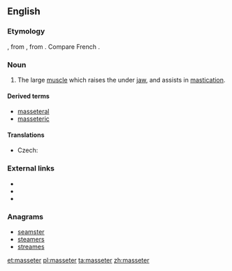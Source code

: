 ==English==

===Etymology===
{{etyl|NL.|en}}, from {{etyl|grc|en}} {{term|μασητήρ||a chewer, a muscle of the lower jaw used in chewing|tr=masētēr|lang=grc}}, from {{term|μασᾶσθαι||to chew|tr=masasthai|lang=grc}}. Compare French {{term|lang=fr|masséter}}.

===Noun===
{{en-noun}}

# {{context|anatomy|lang=en}} The large [[muscle]] which raises the under [[jaw]], and assists in [[mastication]].

====Derived terms====
* [[masseteral]]
* [[masseteric]]

====Translations====
{{trans-top|the large muscle which raises the under jaw, and assists in mastication}}
* Czech: {{t|cs|žvýkací sval|m}}
{{trans-mid}}
{{trans-bottom}}

===External links===
* {{R:Webster 1913}}
* {{R:Century 1911}}
* {{R:OneLook}}

===Anagrams===
* [[seamster#English|seamster]]
* [[steamers#English|steamers]]
* [[streames#English|streames]]

[[et:masseter]]
[[pl:masseter]]
[[ta:masseter]]
[[zh:masseter]]